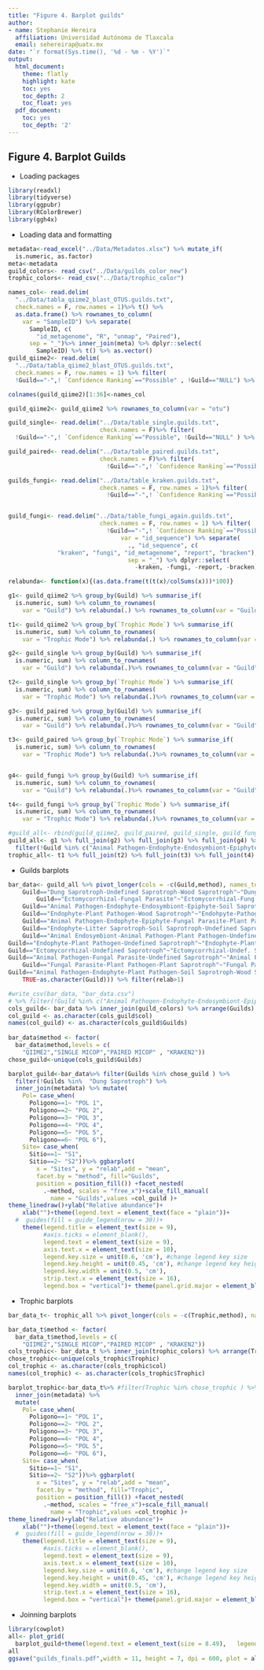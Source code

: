 ```yaml
---
title: "Figure 4. Barplot guilds"
author:
- name: Stephanie Hereira
  affiliation: Universidad Autónoma de Tlaxcala
  email: sehereirap@uatx.mx
date: "`r format(Sys.time(), '%d - %m - %Y')`"
output:
  html_document:
    theme: flatly
    highlight: kate
    toc: yes
    toc_depth: 2
    toc_float: yes
  pdf_document:
    toc: yes
    toc_depth: '2'
---
```


## Figure 4. Barplot Guilds

- Loading packages 
```r
library(readxl)
library(tidyverse)
library(ggpubr)
library(RColorBrewer)
library(ggh4x)
```

- Loading data and formatting
```r
metadata<-read_excel("../Data/Metadatos.xlsx") %>% mutate_if(
  is.numeric, as.factor)
meta<-metadata
guild_colors<- read_csv("../Data/guilds_color_new")
trophic_colors<- read_csv("../Data/trophic_color")

names_col<- read.delim(
  "../Data/tabla_qiime2_blast_OTUS.guilds.txt", 
  check.names = F, row.names = 1)%>% t() %>% 
  as.data.frame() %>% rownames_to_column(
    var = "SampleID") %>% separate(
      SampleID, c(
        "id_metagenome", "R", "unmap", "Paired"), 
      sep = "_")%>% inner_join(meta) %>% dplyr::select(
        SampleID) %>% t() %>% as.vector()
guild_qiime2<- read.delim(
  "../Data/tabla_qiime2_blast_OTUS.guilds.txt", 
  check.names = F, row.names = 1) %>% filter(
  !Guild=="-",! `Confidence Ranking`=="Possible" , !Guild=="NULL") %>% mutate(Method="QIIME2")

colnames(guild_qiime2)[1:36]<-names_col

guild_qiime2<- guild_qiime2 %>% rownames_to_column(var = "otu")

guild_single<- read.delim("../Data/table_single.guilds.txt", 
                          check.names = F)%>% filter(
  !Guild=="-",! `Confidence Ranking`=="Possible", !Guild=="NULL" ) %>% mutate(Method="MICOP SINGLE")

guild_paired<- read.delim("../Data/table_paired.guilds.txt", 
                          check.names = F)%>% filter(
                            !Guild=="-",! `Confidence Ranking`=="Possible" ) %>% mutate(Method="MICOP PAIRED")

guilds_fungi<- read.delim("../Data/table_kraken.guilds.txt", 
                          check.names = F, row.names = 1)%>% filter(
                            !Guild=="-",! `Confidence Ranking`=="Possible" ) %>% mutate(otu=paste0("otu", rownames(.))) %>% select_at(vars(!starts_with("kraken")))


guild_fungi<- read.delim("../Data/table_fungi_again.guilds.txt", 
                          check.names = F, row.names = 1) %>% filter(
                            !Guild=="-",! `Confidence Ranking`=="Possible" ,   !Guild=="NULL") %>% mutate(otu=paste0("otu", rownames(.))) %>% column_to_rownames(var = "otu")%>% select_if(is.numeric)%>% t() %>% as.data.frame() %>% rownames_to_column(
                                var = "id_sequence") %>% separate(
                                  ., "id_sequence", c(
              "kraken", "fungi", "id_metagenome", "report", "bracken"), 
                                  sep = "_") %>% dplyr::select(
                                    -kraken, -fungi, -report, -bracken) %>% full_join(metadata) %>% dplyr::select(-id_sequence:-Names, -id_metagenome) %>% column_to_rownames(var = "SampleID") %>% t() %>% as.data.frame() %>% rownames_to_column(var = "otu") %>% inner_join(guilds_fungi)%>% mutate(Method="KRAKEN2")

relabunda<- function(x){(as.data.frame(t(t(x)/colSums(x)))*100)}

g1<- guild_qiime2 %>% group_by(Guild) %>% summarise_if(
  is.numeric, sum) %>% column_to_rownames(
    var = "Guild") %>% relabunda(.) %>% rownames_to_column(var = "Guild") %>% mutate(method="QIIME2") %>%  mutate(total = rowMeans(across(where(is.numeric)))) %>% top_n(n = 10, wt = total) %>% dplyr::select(-total)

t1<- guild_qiime2 %>% group_by(`Trophic Mode`) %>% summarise_if(
  is.numeric, sum) %>% column_to_rownames(
    var = "Trophic Mode") %>% relabunda(.) %>% rownames_to_column(var = "Trophic") %>% mutate(method="QIIME2")

g2<- guild_single %>% group_by(Guild) %>% summarise_if(
  is.numeric, sum) %>% column_to_rownames(
    var = "Guild") %>% relabunda(.)%>% rownames_to_column(var = "Guild")%>% mutate(method="SINGLE MICOP")%>%  mutate(total = rowMeans(across(where(is.numeric)))) %>% top_n(n = 10, wt = total)%>% dplyr::select(-total)

t2<- guild_single %>% group_by(`Trophic Mode`) %>% summarise_if(
  is.numeric, sum) %>% column_to_rownames(
    var = "Trophic Mode") %>% relabunda(.)%>% rownames_to_column(var = "Trophic")%>% mutate(method="SINGLE MICOP")

g3<- guild_paired %>% group_by(Guild) %>% summarise_if(
  is.numeric, sum) %>% column_to_rownames(
    var = "Guild") %>% relabunda(.)%>% rownames_to_column(var = "Guild")%>% mutate(method="PAIRED MICOP")%>%  mutate(total = rowMeans(across(where(is.numeric)))) %>% top_n(n = 10, wt = total)%>% dplyr::select(-total)

t3<- guild_paired %>% group_by(`Trophic Mode`) %>% summarise_if(
  is.numeric, sum) %>% column_to_rownames(
    var = "Trophic Mode") %>% relabunda(.)%>% rownames_to_column(var = "Trophic")%>% mutate(method="PAIRED MICOP")


g4<- guild_fungi %>% group_by(Guild) %>% summarise_if(
  is.numeric, sum) %>% column_to_rownames(
    var = "Guild") %>% relabunda(.)%>% rownames_to_column(var = "Guild")%>% mutate(method="KRAKEN2")%>%  mutate(total = rowMeans(across(where(is.numeric)))) %>% top_n(n = 10, wt = total)%>% dplyr::select(-total)

t4<- guild_fungi %>% group_by(`Trophic Mode`) %>% summarise_if(
  is.numeric, sum) %>% column_to_rownames(
    var = "Trophic Mode") %>% relabunda(.)%>% rownames_to_column(var = "Trophic")%>% mutate(method="KRAKEN2")

#guild_all<- rbind(guild_qiime2, guild_paired, guild_single, guild_fungi)
guild_all<- g1 %>% full_join(g2) %>% full_join(g3) %>% full_join(g4) %>%
  filter(!Guild %in% c("Animal Pathogen-Endophyte-Endosymbiont-Epiphyte-Soil Saprotroph-Undefined Saprotroph", "Animal Pathogen-Soil Saprotroph", "Endophyte-Undefined Saprotroph"))
trophic_all<- t1 %>% full_join(t2) %>% full_join(t3) %>% full_join(t4)


```


- Guilds barplots
```r

bar_data<- guild_all %>% pivot_longer(cols = -c(Guild,method), names_to = "SampleID", values_to = "relab")%>% mutate(Guilds=case_when(
    Guild=="Dung Saprotroph-Undefined Saprotroph-Wood Saprotroph"~"Dung Sap.-Undef Sap.-Wood Sap.",
        Guild=="Ectomycorrhizal-Fungal Parasite"~"Ectomycorrhizal-Fung.Parasit",
    Guild=="Animal Pathogen-Endophyte-Endosymbiont-Epiphyte-Soil Saprotroph-Undefined Saprotroph"~"Animal P-Endoph/symb-Undef. Sap.",
    Guild=="Endophyte-Plant Pathogen-Wood Saprotroph"~"Endohpyte-Pathogen-Saprotroph",
    Guild=="Animal Pathogen-Endophyte-Epiphyte-Fungal Parasite-Plant Pathogen-Wood Saprotroph"~"Animal-Plant P-Endophyte-Saprotroph",
    Guild=="Endophyte-Litter Saprotroph-Soil Saprotroph-Undefined Saprotroph"~"Endophyte-Undefined Saprotrop",
    Guild=="Animal Endosymbiont-Animal Pathogen-Plant Pathogen-Undefined Saprotroph"~"Animal-Plant endosymb-P-Undef. Sap.",
Guild=="Endophyte-Plant Pathogen-Undefined Saprotroph"~"Endophyte-Plant Pathogen-Undef. Sap.",
Guild=="Ectomycorrhizal-Undefined Saprotroph"~"Ectomycorrhizal-Undef. Sap.",
Guild=="Animal Pathogen-Fungal Parasite-Undefined Saprotroph"~"Animal P-Fungal Parasite-Undef. Sap.",
    Guild=="Fungal Parasite-Plant Pathogen-Plant Saprotroph"~"Fungal Parasite-Plant Path-Plant Sap.",
Guild=="Animal Pathogen-Endophyte-Plant Pathogen-Soil Saprotroph-Wood Saprotroph" ~"Animal Pathogen-Endoph-Plant P-Soil/Wood Sap", 
    TRUE~as.character(Guild))) %>% filter(relab>1)

#write_csv(bar_data, "bar_data.csv")
# %>% filter(!Guild %in% c("Animal Pathogen-Endophyte-Endosymbiont-Epiphyte-Soil Saprotroph-Undefined Saprotroph", "Dung Saprotroph-Undefined Saprotroph-Wood Saprotroph", "Ectomycorrhizal-Undefined Saprotroph", "Dung Saprotroph-Wood Saprotroph" ))
cols_guild<- bar_data %>% inner_join(guild_colors) %>% arrange(Guilds)
col_guild <- as.character(cols_guild$col)
names(col_guild) <- as.character(cols_guild$Guilds)
  
bar_data$method <- factor(
  bar_data$method,levels = c(
    "QIIME2","SINGLE MICOP","PAIRED MICOP" , "KRAKEN2"))
chose_guild<-unique(cols_guild$Guilds)  

barplot_guild<-bar_data%>% filter(Guilds %in% chose_guild ) %>%
  filter(!Guilds %in%  "Dung Saprotroph") %>% 
  inner_join(metadata) %>% mutate(
    Pol= case_when(
      Poligono==1~ "POL 1",
      Poligono==2~ "POL 2",
      Poligono==3~ "POL 3",
      Poligono==4~ "POL 4",
      Poligono==5~ "POL 5",
      Poligono==6~ "POL 6"),
    Site= case_when(
      Sitio==1~ "S1",
      Sitio==2~ "S2"))%>% ggbarplot(
        x = "Sites", y = "relab",add = "mean",
        facet.by = "method", fill="Guilds", 
        position = position_fill()) +facet_nested(
          .~method, scales = "free_x")+scale_fill_manual(
            name = "Guilds",values =col_guild )+
theme_linedraw()+ylab("Relative abundance")+
    xlab("")+theme(legend.text = element_text(face = "plain"))+
  #  guides(fill = guide_legend(nrow = 30))+
    theme(legend.title = element_text(size = 9),
          #axis.ticks = element_blank(),
          legend.text = element_text(size = 9), 
          axis.text.x = element_text(size = 10),
          legend.key.size = unit(0.6, 'cm'), #change legend key size
          legend.key.height = unit(0.45, 'cm'), #change legend key height
          legend.key.width = unit(0.5, 'cm'),
          strip.text.x = element_text(size = 16),
          legend.box = "vertical")+ theme(panel.grid.major = element_blank(), panel.grid.minor = element_blank())
```

- Trophic barplots
```r

bar_data_t<- trophic_all %>% pivot_longer(cols = -c(Trophic,method), names_to = "SampleID", values_to = "relab")#%>% filter(!Trophic %in% c("Pathotroph-Saprotroph-Symbiotroph" ))

bar_data_t$method <- factor(
  bar_data_t$method,levels = c(
    "QIIME2","SINGLE MICOP","PAIRED MICOP" , "KRAKEN2"))
cols_trophic<- bar_data_t %>% inner_join(trophic_colors) %>% arrange(Trophic)
chose_trophic<-unique(cols_trophic$Trophic)  
col_trophic <- as.character(cols_trophic$col)
names(col_trophic) <- as.character(cols_trophic$Trophic)

barplot_trophic<-bar_data_t%>% #filter(Trophic %in% chose_trophic ) %>% 
  inner_join(metadata) %>% 
  mutate(
    Pol= case_when(
      Poligono==1~ "POL 1",
      Poligono==2~ "POL 2",
      Poligono==3~ "POL 3",
      Poligono==4~ "POL 4",
      Poligono==5~ "POL 5",
      Poligono==6~ "POL 6"),
    Site= case_when(
      Sitio==1~ "S1",
      Sitio==2~ "S2"))%>% ggbarplot(
        x = "Sites", y = "relab",add = "mean",
        facet.by = "method", fill="Trophic", 
        position = position_fill()) +facet_nested(
          .~method, scales = "free_x")+scale_fill_manual(
            name = "Trophic",values =col_trophic )+
theme_linedraw()+ylab("Relative abundance")+
    xlab("")+theme(legend.text = element_text(face = "plain"))+
  #  guides(fill = guide_legend(nrow = 30))+
    theme(legend.title = element_text(size = 9),
          #axis.ticks = element_blank(),
          legend.text = element_text(size = 9), 
          axis.text.x = element_text(size = 10),
          legend.key.size = unit(0.6, 'cm'), #change legend key size
          legend.key.height = unit(0.45, 'cm'), #change legend key height
          legend.key.width = unit(0.5, 'cm'),
          strip.text.x = element_text(size = 16),
          legend.box = "vertical")+ theme(panel.grid.major = element_blank(), panel.grid.minor = element_blank())+xlab("Sites")

```

- Joinning barplots 
```r
library(cowplot)
all<- plot_grid(
  barplot_guild+theme(legend.text = element_text(size = 8.49),   legend.title = element_text(face = "bold")),                  barplot_trophic+theme(legend.text = element_text(size = 8.5),  legend.title = element_text(face = "bold")), nrow = 2, rel_heights = c(1,1))
all
ggsave("guilds_finals.pdf",width = 11, height = 7, dpi = 600, plot = all, device = "pdf")

```

